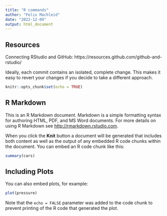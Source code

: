 ```yaml
---
title: "R commands"
author: "Felix Machleid"
date: "2022-12-09"
output: html_document
---
```


## Resources 
Connecting RStudio and GitHub: https://resources.github.com/github-and-rstudio/

Ideally, each commit contains an isolated, complete change. This makes it easy to revert your changes if you decide to take a different approach.


```r
knitr::opts_chunk$set(echo = TRUE)
```

## R Markdown

This is an R Markdown document. Markdown is a simple formatting syntax for authoring HTML, PDF, and MS Word documents. For more details on using R Markdown see <http://rmarkdown.rstudio.com>.

When you click the **Knit** button a document will be generated that includes both content as well as the output of any embedded R code chunks within the document. You can embed an R code chunk like this:

```r
summary(cars)
```

## Including Plots

You can also embed plots, for example:

```r
plot(pressure)
```

Note that the `echo = FALSE` parameter was added to the code chunk to prevent printing of the R code that generated the plot.
